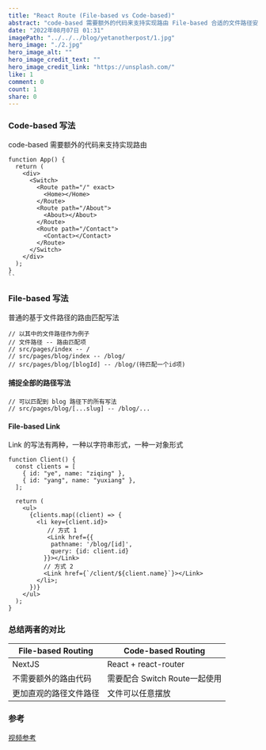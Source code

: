 ```yaml
---
title: "React Route (File-based vs Code-based)"
abstract: "code-based 需要额外的代码来支持实现路由 File-based 合适的文件路径安排即是合理的路由..."
date: "2022年08月07日 01:31"
imagePath: "../../../blog/yetanotherpost/1.jpg"
hero_image: "./2.jpg"
hero_image_alt: ""
hero_image_credit_text: ""
hero_image_credit_link: "https://unsplash.com/"
like: 1
comment: 0
count: 1
share: 0
---
```

### Code-based 写法
code-based 需要额外的代码来支持实现路由
```
function App() {
  return (
    <div>
      <Switch>
        <Route path="/" exact>
          <Home></Home>
        </Route>
        <Route path="/About">
          <About></About>
        </Route>
        <Route path="/Contact">
          <Contact></Contact>
        </Route>
      </Switch>
    </div>
  );
}
``
```
### File-based 写法
普通的基于文件路径的路由匹配写法
```
// 以其中的文件路径作为例子
// 文件路径 -- 路由匹配项
// src/pages/index -- /
// src/pages/blog/index -- /blog/
// src/pages/blog/[blogId] -- /blog/(待匹配一个id项)
```

#### 捕捉全部的路径写法
```
// 可以匹配到 blog 路径下的所有写法
// src/pages/blog/[...slug] -- /blog/...
```

#### File-based Link
Link 的写法有两种，一种以字符串形式，一种一对象形式
```
function Client() {
  const clients = [
    { id: "ye", name: "ziqing" },
    { id: "yang", name: "yuxiang" },
  ];

  return (
    <ul>
      {clients.map((client) => {
        <li key={client.id}>
           // 方式 1
           <Link href={{
            pathname: '/blog/[id]',
            query: {id: client.id}
          }}></Link>
          // 方式 2
          <Link href={`/client/${client.name}`}></Link>
        </li>;
      })}
    </ul>
  );
}

```
### 总结两者的对比

| File-based Routing | Code-based Routing |
| --- | --- |
| NextJS | React + react-router |
| 不需要额外的路由代码 | 需要配合 Switch Route一起使用 |
| 更加直观的路径文件路径 | 文件可以任意摆放 |

### 参考
[视频参考](https://p3-juejin.byteimg.com/tos-cn-i-k3u1fbpfcp/ae6c698534544dd4beac8b9981c54451~tplv-k3u1fbpfcp-zoom-1.image)